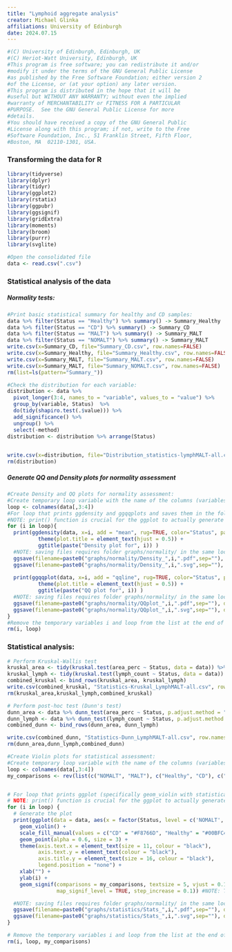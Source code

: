 ```yaml
---
title: "Lymphoid aggregate analysis"
creator: Michael Glinka
affiliations: University of Edinburgh
date: 2024.07.15
---
```


```r
#(C) University of Edinburgh, Edinburgh, UK
#(C) Heriot-Watt University, Edinburgh, UK
#This program is free software; you can redistribute it and/or
#modify it under the terms of the GNU General Public License
#as published by the Free Software Foundation; either version 2
#of the License, or (at your option) any later version.
#This program is distributed in the hope that it will be
#useful but WITHOUT ANY WARRANTY; without even the implied
#warranty of MERCHANTABILITY or FITNESS FOR A PARTICULAR
#PURPOSE.  See the GNU General Public License for more
#details.
#You should have received a copy of the GNU General Public
#License along with this program; if not, write to the Free
#Software Foundation, Inc., 51 Franklin Street, Fifth Floor,
#Boston, MA  02110-1301, USA.
```


### Transforming the data for R
```r
library(tidyverse)
library(dplyr)
library(tidyr)
library(ggplot2)
library(rstatix)
library(ggpubr)
library(ggsignif)
library(gridExtra)
library(moments)
library(broom)
library(purrr)
library(svglite)
```

```r
#Open the consolidated file
data <- read.csv(".csv")

```


### Statistical analysis of the data

##### Normality tests:
```r
#Print basic statistical summary for healthy and CD samples:
data %>% filter(Status == "Healthy") %>% summary() -> Summary_Healthy
data %>% filter(Status == "CD") %>% summary() -> Summary_CD
data %>% filter(Status == "MALT") %>% summary() -> Summary_MALT
data %>% filter(Status == "NOMALT") %>% summary() -> Summary_MALT
write.csv(x=Summary_CD, file="Summary_CD.csv", row.names=FALSE)
write.csv(x=Summary_Healthy, file="Summary_Healthy.csv", row.names=FALSE)
write.csv(x=Summary_MALT, file="Summary_MALT.csv", row.names=FALSE)
write.csv(x=Summary_MALT, file="Summary_NOMALT.csv", row.names=FALSE)
rm(list=ls(pattern="Summary_"))
```

```r
#Check the distribution for each variable:
distribution <- data %>% 
  pivot_longer(3:4, names_to = "variable", values_to = "value") %>% 
  group_by(variable, Status)  %>% 
  do(tidy(shapiro.test(.$value))) %>% 
  add_significance() %>%
  ungroup() %>% 
  select(-method)
distribution <- distribution %>% arrange(Status)
                                    

write.csv(x=distribution, file="Distribution_statistics-lymphMALT-all.csv", row.names=FALSE)
rm(distribution)

```

##### Generate QQ and Density plots for normality assessment

```r
#Create Density and QQ plots for normality assessment:
#Create temporary loop variable with the name of the columns (variables) that we are interested in mapping
loop <- colnames(data[,3:4])
#For loop that prints ggdensity and ggqqplots and saves them in the folder.
#NOTE: print() function is crucial for the ggplot to actually generate the plots.
for (i in loop){
  print(ggdensity(data, x=i, add = "mean", rug=TRUE, color="Status", palette = c("#F8766D", "#00AFBB","#dca72b","#6bb823"), ylab="Density", xlab="") + 
          theme(plot.title = element_text(hjust = 0.5)) + 
          ggtitle(paste("Density plot for", i)) )
  #NOTE: saving files requires folder graphs/normality/ in the same location as the .rmd file.
  ggsave(filename=paste0("graphs/normality/Density_",i,".pdf",sep=""), device="pdf", dpi=300)
  ggsave(filename=paste0("graphs/normality/Density_",i,".svg",sep=""), device="svg", dpi=300)
    
  print(ggqqplot(data, x=i, add = "qqline", rug=TRUE, color="Status", palette = c("#F8766D", "#00AFBB", "#dca72b", "#6bb823")) + 
          theme(plot.title = element_text(hjust = 0.5)) + 
          ggtitle(paste("QQ plot for", i)) )
  #NOTE: saving files requires folder graphs/normality/ in the same location as the .rmd file.
  ggsave(filename=paste0("graphs/normality/QQplot_",i,".pdf",sep=""), device="pdf", dpi=300)
  ggsave(filename=paste0("graphs/normality/QQplot_",i,".svg",sep=""), device="svg", dpi=300)
}
#Remove the temporary variables i and loop from the list at the end of the generating the graphs
rm(i, loop)
```


### Statistical analysis:

```r
# Perform Kruskal-Wallis test
kruskal_area <- tidy(kruskal.test(area_perc ~ Status, data = data)) %>% add_significance()
kruskal_lymph <- tidy(kruskal.test(lymph_count ~ Status, data = data)) %>% add_significance()
combined_kruskal <- bind_rows(kruskal_area, kruskal_lymph)
write.csv(combined_kruskal, "Statistics-Kruskal_LymphMALT-all.csv", row.names = FALSE)
rm(kruskal_area,kruskal_lymph,combined_kruskal)

# Perform post-hoc test (Dunn's test)
dunn_area <- data %>% dunn_test(area_perc ~ Status, p.adjust.method = "bonferroni")
dunn_lymph <- data %>% dunn_test(lymph_count ~ Status, p.adjust.method = "bonferroni")
combined_dunn <- bind_rows(dunn_area, dunn_lymph)

write.csv(combined_dunn, "Statistics-Dunn_LymphMALT-all.csv", row.names = FALSE)
rm(dunn_area,dunn_lymph,combined_dunn)
```


```r
#Create Violin plots for statistical assessment:
#Create temporary loop variable with the name of the columns (variables) that we are interested in mapping
loop <- colnames(data[,3:4])
my_comparisons <- rev(list(c("NOMALT", "MALT"), c("Healthy", "CD"), c("MALT", "CD"), c("NOMALT", "CD")))


# For loop that prints ggplot (specifically geom_violin with statistical analysis) and saves them in the folder.
# NOTE: print() function is crucial for the ggplot to actually generate the plots.
for (i in loop) {
  # Generate the plot
  print(ggplot(data = data, aes(x = factor(Status, level = c('NOMALT', 'MALT', 'Healthy', 'CD')), y = .data[[i]], fill = Status)) +
    geom_violin() +
    scale_fill_manual(values = c("CD" = "#F8766D", "Healthy" = "#00BFC4", "MALT" = "#dca72b", "NOMALT" = "#6bb823")) +
    geom_point(alpha = 0.6, size = 3) +
    theme(axis.text.x = element_text(size = 11, colour = "black"), 
          axis.text.y = element_text(colour = "black"),
          axis.title.y = element_text(size = 16, colour = "black"), 
          legend.position = "none") +
    xlab("") +
    ylab(i) +
    geom_signif(comparisons = my_comparisons, textsize = 5, vjust = 0.1, 
                map_signif_level = TRUE, step_increase = 0.1)) #NOTE: The final graphs were manually edited to incorporate the Dunn Test corrected with boneferroni as the geom_signiff doesn't allow for corrections.

  #NOTE: saving files requires folder graphs/normality/ in the same location as the .rmd file.
  ggsave(filename=paste0("graphs/statistics/Stats_",i,".pdf",sep=""), device="pdf", width=4, dpi=300)
  ggsave(filename=paste0("graphs/statistics/Stats_",i,".svg",sep=""), device="svg", width=4, dpi=300)
}

# Remove the temporary variables i and loop from the list at the end of the generating the graphs
rm(i, loop, my_comparisons)
```


